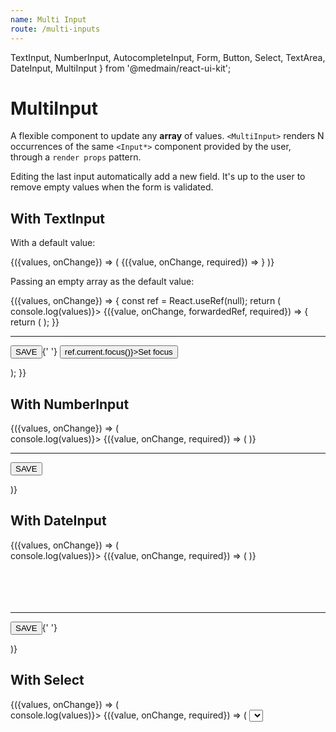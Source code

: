 ```yaml
---
name: Multi Input
route: /multi-inputs
---
```


  TextInput,
  NumberInput,
  AutocompleteInput,
  Form,
  Button,
  Select,
  TextArea,
  DateInput,
  MultiInput
} from '@medmain/react-ui-kit';


# MultiInput

A flexible component to update any **array** of values.
`<MultiInput>` renders N occurrences of the same `<Input*>` component provided by the user, through a `render props` pattern.

Editing the last input automatically add a new field. It's up to the user to remove empty values when the form is validated.

## With TextInput

With a default value:

<Playground>
  <Root>
    <FormContainer initialValues={{players: ['Larry', 'Michael', 'Clyde']}}>
      {({values, onChange}) => (
        <MultiInput values={values.players} onChange={onChange('players')}>
          {({value, onChange, required}) => <TextInput value={value} onChange={onChange} />}
        </MultiInput>
      )}
    </FormContainer>
  </Root>
</Playground>

Passing an empty array as the default value:

<Playground>
  <Root>
    <FormContainer initialValues={{players: []}}>
      {({values, onChange}) => {
        const ref = React.useRef(null);
        return (
          <Form onSubmit={() => console.log(values)}>
            <MultiInput ref={ref} values={values.players} onChange={onChange('players')} required>
              {({value, onChange, forwardedRef, required}) => {
                return (
                  <TextInput
                    ref={forwardedRef}
                    value={value}
                    onChange={onChange}
                    required={required}
                  />
                );
              }}
            </MultiInput>
            <hr />
            <Button rsPrimary type="submit">
              SAVE
            </Button>{' '}
            <Button onClick={() => ref.current.focus()}>Set focus</Button>
          </Form>
        );
      }}
    </FormContainer>
  </Root>
</Playground>

## With NumberInput

<Playground>
  <Root>
    <FormContainer initialValues={{numbers: [33, 23]}}>
      {({values, onChange}) => (
        <Form onSubmit={() => console.log(values)}>
          <MultiInput values={values.numbers} onChange={onChange('numbers')} required>
            {({value, onChange, required}) => (
              <NumberInput value={value} onChange={onChange} required={required} />
            )}
          </MultiInput>
          <hr />
          <Button rsPrimary type="submit">
            SAVE
          </Button>
        </Form>
      )}
    </FormContainer>
  </Root>
</Playground>

## With DateInput

<Playground>
  <Root>
    <FormContainer initialValues={{dates: [new Date('2019-05-28T07:44:56.873Z')]}}>
      {({values, onChange}) => (
        <Form onSubmit={() => console.log(values)}>
          <MultiInput values={values.dates} onChange={onChange('dates')} required>
            {({value, onChange, required}) => (
              <DateInput value={value} onChange={onChange} required={required} />
            )}
          </MultiInput>
          <br />
          <br />
          <br />
          <br />
          <br />
          <hr />
          <Button rsPrimary type="submit">
            SAVE
          </Button>{' '}
        </Form>
      )}
    </FormContainer>
  </Root>
</Playground>

## With Select

<Playground>
  <Root>
    <FormContainer initialValues={{teams: []}}>
      {({values, onChange}) => (
        <Form onSubmit={() => console.log(values)}>
          <MultiInput values={values.teams} onChange={onChange('teams')} required>
            {({value, onChange, required}) => (
              <Select
                type="select"
                value={value}
                options={items.map(({id, team}) => ({value: id, label: team}))}
                onChange={onChange}
                required={required}
                hasEmptyOption
              />
            )}
          </MultiInput>
          <hr />
          <Button rsPrimary type="submit">
            SAVE
          </Button>
        </Form>
      )}
    </FormContainer>
  </Root>
</Playground>

## With AutocompleteInput

Increasing the spacing between the inputs with `spacing="2rem"`

<Playground>
  <Root>
    <FormContainer initialValues={{cities: []}}>
      {({values, onChange}) => {
        const cities = ['Boston', 'Chicago', 'New York', 'Los Angeles', 'San Antonio'];
        return (
          <Form onSubmit={() => console.log(values)}>
            <MultiInput
              values={values.cities}
              onChange={onChange('cities')}
              required
              spacing="2rem"
            >
              {({value, onChange, required}) => (
                <AutocompleteInput
                  items={cities}
                  value={value}
                  onChange={onChange}
                  required={required}
                />
              )}
            </MultiInput>
            <hr />
            <Button rsPrimary type="submit">
              SAVE
            </Button>
          </Form>
        );
      }}
    </FormContainer>
  </Root>
</Playground>

## With TextArea

Changing the default layout using `layout="vertical"` and adding a button to remove the item.

<Playground>
  <Root>
    <FormContainer initialValues={{comments: []}}>
      {({values, onChange}) => {
        return (
          <Form onSubmit={() => console.log(values)}>
            <MultiInput
              values={values.comments}
              onChange={onChange('comments')}
              required
              layout={'vertical'}
            >
              {({value, index, onChange, onClear, required}) => (
                <>
                  <p>This is the comment number {index + 1}</p>
                  <TextArea value={value} onChange={onChange} required={required} />
                  {onClear && (
                    <Button rsSmall onClick={onClear}>
                      REMOVE
                    </Button>
                  )}
                </>
              )}
            </MultiInput>
            <hr />
            <Button rsPrimary type="submit">
              SAVE
            </Button>
          </Form>
        );
      }}
    </FormContainer>
  </Root>
</Playground>
